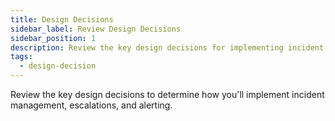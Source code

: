 ```yaml
---
title: Design Decisions
sidebar_label: Review Design Decisions
sidebar_position: 1
description: Review the key design decisions for implementing incident management
tags:
  - design-decision
---
```



<Intro>
  Review the key design decisions to determine how you'll implement incident
  management, escalations, and alerting.
</Intro>

<DocCardList />
